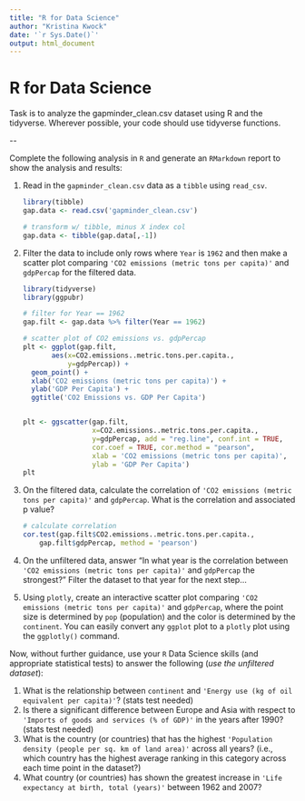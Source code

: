 ```yaml
---
title: "R for Data Science"
author: "Kristina Kwock"
date: '`r Sys.Date()`'
output: html_document
---
```


# R for Data Science

Task is to analyze the gapminder_clean.csv dataset using R and the tidyverse. Wherever possible, your code should use tidyverse functions.

\--

Complete the following analysis in `R` and generate an `RMarkdown` report to show the analysis and results:

1.  Read in the `gapminder_clean.csv` data as a `tibble` using `read_csv`.

    ```r
    library(tibble)
    gap.data <- read.csv('gapminder_clean.csv')

    # transform w/ tibble, minus X index col
    gap.data <- tibble(gap.data[,-1]) 
    ```

2.  Filter the data to include only rows where `Year` is `1962` and then make a scatter plot comparing `'CO2 emissions (metric tons per capita)'` and `gdpPercap` for the filtered data.

    ```r
    library(tidyverse)
    library(ggpubr)

    # filter for Year == 1962
    gap.filt <- gap.data %>% filter(Year == 1962)

    # scatter plot of CO2 emissions vs. gdpPercap
    plt <- ggplot(gap.filt, 
           aes(x=CO2.emissions..metric.tons.per.capita., 
               y=gdpPercap)) + 
      geom_point() + 
      xlab('CO2 emissions (metric tons per capita)') + 
      ylab('GDP Per Capita') + 
      ggtitle('CO2 Emissions vs. GDP Per Capita')


    plt <- ggscatter(gap.filt, 
                     x=CO2.emissions..metric.tons.per.capita.,
                     y=gdpPercap, add = "reg.line", conf.int = TRUE, 
                     cor.coef = TRUE, cor.method = "pearson",
                     xlab = 'CO2 emissions (metric tons per capita)', 
                     ylab = 'GDP Per Capita')
    plt
    ```

3.  On the filtered data, calculate the correlation of `'CO2 emissions (metric tons per capita)'` and `gdpPercap`. What is the correlation and associated p value?

    ```r
    # calculate correlation
    cor.test(gap.filt$CO2.emissions..metric.tons.per.capita., 
        gap.filt$gdpPercap, method = 'pearson')
    ```

4.  On the unfiltered data, answer "In what year is the correlation between `'CO2 emissions (metric tons per capita)'` and `gdpPercap` the strongest?" Filter the dataset to that year for the next step...

5.  Using `plotly`, create an interactive scatter plot comparing `'CO2 emissions (metric tons per capita)'` and `gdpPercap`, where the point size is determined by `pop` (population) and the color is determined by the `continent`. You can easily convert any `ggplot` plot to a `plotly` plot using the `ggplotly()` command.

Now, without further guidance, use your `R` Data Science skills (and appropriate statistical tests) to answer the following (*use the unfiltered dataset*):

1.  What is the relationship between `continent` and `'Energy use (kg of oil equivalent per capita)'`? (stats test needed)
2.  Is there a significant difference between Europe and Asia with respect to `'Imports of goods and services (% of GDP)'` in the years after 1990? (stats test needed)
3.  What is the country (or countries) that has the highest `'Population density (people per sq. km of land area)'` across all years? (i.e., which country has the highest average ranking in this category across each time point in the dataset?)
4.  What country (or countries) has shown the greatest increase in `'Life expectancy at birth, total (years)'` between 1962 and 2007?
